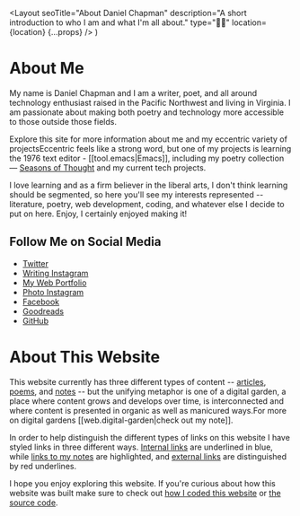  <Layout
    seoTitle="About Daniel Chapman"
    description="A short introduction to who I am and what I'm all about."
    type="👋🏻"
    location={location}
    {...props}
  />
)

# About Me

<Avatar />

My name is Daniel Chapman and I am a writer, poet, and all around technology enthusiast
raised in the Pacific Northwest and living in Virginia. I
am passionate about making both poetry and technology more accessible to those outside
those fields.

Explore this site for more information about me and my eccentric variety of projects<Marginnote count={1}>Eccentric feels like a strong word, but one of my projects is learning the 1976 text editor - [[tool.emacs|Emacs]]</Marginnote>, including my poetry collection &mdash; [Seasons of Thought](/poetry/seasons-of-thought) and my current tech projects.

I love learning and as a firm believer in the liberal arts, I don't think learning should be segmented, so here you'll see my interests represented -- literature, poetry, web development, coding, and whatever else I decide to put on here. Enjoy, I certainly enjoyed making it!

## Follow Me on Social Media

- [Twitter](https://twitter.com/ds_chapman)
- [Writing Instagram](https://instagram.com/dschapmanbooks)
- [My Web Portfolio](https://danielchapman.dev)
- [Photo Instagram](https://instagram.com/dschapmanphotos)
- [Facebook](https://facebook.com/dschapmanbooks)
- [Goodreads](https://www.goodreads.com/author/show/19228078.D_S_Chapman)
- [GitHub](https://github.com/dschapman)

# About This Website

This website currently has three different types of content -- [articles](/articles), [poems](/poetry), and [notes](/notes) -- but the unifying metaphor is one of a digital garden, a place where content grows and develops over time, is interconnected and where content is presented in organic as well as manicured ways.<Marginnote count={2}>For more on digital gardens [[web.digital-garden|check out my note]].</Marginnote>

In order to help distinguish the different types of links on this website I have styled links in three different ways. [Internal links](/) are underlined in blue, while [links to my notes](/notes) are highlighted, and [external links](https://wikipedia.org) are distinguished by red underlines.

I hope you enjoy exploring this website. If you're curious about how this website was built make sure to check out [how I coded this website](/articles/how-i-coded-this-website) or [the source code](https://github.com/dschapman/PersonalBlog).
